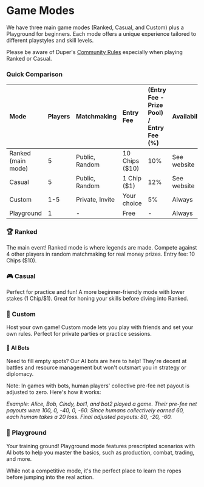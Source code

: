# Game Modes

We have three main game modes (Ranked, Casual, and Custom) plus a Playground for beginners. Each mode offers a unique experience tailored to different playstyles and skill levels.

Please be aware of Duper's [Community Rules](./community-rules) especially when playing Ranked or Casual.

### Quick Comparison

| Mode               | Players     | Matchmaking | Entry Fee            | (Entry Fee - Prize Pool) / Entry Fee (%)  | Availability  |
| :----------------- | :------------- | :---------- | :---------------------- | :--------- | :---------- |
| Ranked (main mode) | 5              | Public, Random | 10 Chips (\$10)              | 10%        | See website |
| Casual             | 5              | Public, Random | 1 Chip (\$1)              | 12%            | See website |
| Custom             | 1-5            | Private, Invite | Your choice | 5%        | Always      |
| Playground         | 1              | -           | Free                       | -          | Always      |

### 🏆 Ranked

The main event! Ranked mode is where legends are made. Compete against 4 other players in random matchmaking for real money prizes. Entry fee: 10 Chips (\$10).

### 🎮 Casual

Perfect for practice and fun! A more beginner-friendly mode with lower stakes (1 Chip/\$1). Great for honing your skills before diving into Ranked.

### 🎪 Custom

Host your own game! Custom mode lets you play with friends and set your own rules. Perfect for private parties or practice sessions.

#### 🤖 AI Bots

Need to fill empty spots? Our AI bots are here to help! They're decent at battles and resource management but won't outsmart you in strategy or diplomacy.

Note: In games with bots, human players' collective pre-fee net payout is adjusted to zero. Here's how it works:

_Example: Alice, Bob, Cindy, bot1, and bot2 played a game. Their pre-fee net payouts were 100, 0, -40, 0, -60. Since humans collectively earned 60, each human takes a 20 loss. Final adjusted payouts: 80, -20, -60._

### 🎯 Playground

Your training ground! Playground mode features prescripted scenarios with AI bots to help you master the basics, such as production, combat, trading, and more.

While not a competitive mode, it's the perfect place to learn the ropes before jumping into the real action.